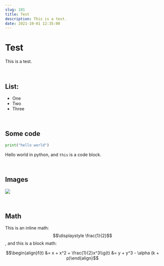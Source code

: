 ```yaml
---
slug: 101
title: Test
description: This is a test.
date: 2021-10-01 12:35:00
---
```


# Test

<Callout>This is a test.</Callout>

<br />

## List:

- One
- Two
- Three

<br />

## Some code

```python
print("hello world")
```

Hello world in python, and `this` is a code block.

<br />

## Images

![](https://www.ouorz.com/assets/_next/image?url=https%3A%2F%2Fstatic.ouorz.com%2Fwp-content%2Fuploads%2F2023%2F01%2F2023010604244897.jpg&w=1920&q=75)

<br />

## Math

This is an inline math: $$\displaystyle \frac{1}{2}$$, and this is a block math:

$$\begin{align}f(t) &= x + x^2 + \frac{1}{2}x^3\\g(t) &= y + y^3 - \alpha (k + p)\end{align}$$
